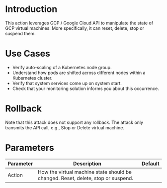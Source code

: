 # Introduction

This action leverages GCP / Google Cloud API to manipulate the state of GCP virtual machines. More specifically, it can reset, delete, stop or suspend them.

# Use Cases

- Verify auto-scaling of a Kubernetes node group.
- Understand how pods are shifted across different nodes within a Kubernetes cluster.
- Verify that system services come up on system start.
- Check that your monitoring solution informs you about this occurrence.

# Rollback

Note that this attack does not support any rollback. The attack only transmits the API call, e.g., Stop or Delete virtual machine.

# Parameters

| Parameter | Description                                                                      | Default |
|-----------|----------------------------------------------------------------------------------|---------|
| Action    | How the virtual machine state should be changed. Reset, delete, stop or suspend. |         |